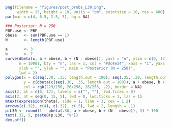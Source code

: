 
```r
png(filename = "figures/post_probs_L30.png", 
     width = 15, height = 10, units = "cm", pointsize = 10, res = 600)
par(mar = c(4, 6.5, 2.5, 5), bg = NA)

### Posterior: N = 250
PBF.use <- PBF
obese   <- sum(PBF.use == 1)
N       <- length(PBF.use)

a       <- 3
b       <- 7
curve(dbeta(x, a + obese, b + (N - obese)), yaxt = "n", ylim = c(0, 17), xlim = c(.15, .35), 
      n = 10001, bty = "n", las = 1, col = "#dc4e34", xaxs = "i", yaxs = "i", 
      xlab = "", ylab = "", main = "Posterior (N = 250)", 
      lwd = 2)
polygon(x = c(seq(.30, .35, length.out = 100), seq(.35, .30, length.out = 100)), 
        y = c(dbeta(c(seq(.30, .35, length.out = 100)), a + obese, b + (N - obese)), rep(0, 100)), 
        col = rgb(229/256, 26/256, 26/256, .2), border = NA)
axis(2, at = c(0, 17), labels = c("", ""), lwd.ticks = 0)
axis(2, at = seq(0, 15, 5), lwd = 0, lwd.ticks = 1, las = 1)
mtext(expression(theta), side = 1, line = 3, cex = 1.2)
arrows(c(.32), c(4), c(.32), c(.5), lwd = 2, length = .1)
p.L30 <- round(1 - pbeta(.30, a + obese, b + (N - obese)), 3) * 100
text(.32, 5, paste0(p.L30, "%"))
dev.off()
```
